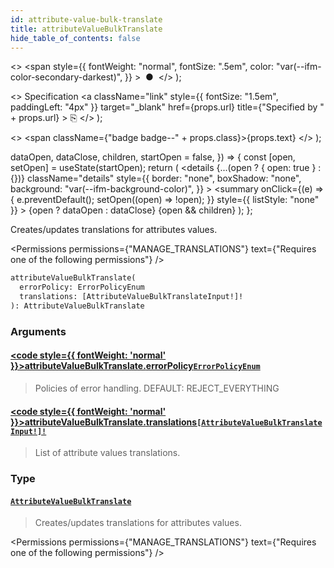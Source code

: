 ```yaml
---
id: attribute-value-bulk-translate
title: attributeValueBulkTranslate
hide_table_of_contents: false
---
```


  <>
    <span
      style={{
        fontWeight: "normal",
        fontSize: ".5em",
        color: "var(--ifm-color-secondary-darkest)",
      }}
    >
      &nbsp;●&nbsp;
    </span>
  </>
);

  <>
    Specification
    <a
      className="link"
      style={{ fontSize: "1.5em", paddingLeft: "4px" }}
      target="\_blank"
      href={props.url}
      title={"Specified by " + props.url}
    >
      ⎘
    </a>
  </>
);

  <>
    <span className={"badge badge--" + props.class}>{props.text}</span>
  </>
);


  dataOpen,
  dataClose,
  children,
  startOpen = false,
}) => {
  const [open, setOpen] = useState(startOpen);
  return (
    <details
      {...(open ? { open: true } : {})}
      className="details"
      style={{
        border: "none",
        boxShadow: "none",
        background: "var(--ifm-background-color)",
      }}
    >
      <summary
        onClick={(e) => {
          e.preventDefault();
          setOpen((open) => !open);
        }}
        style={{ listStyle: "none" }}
      >
        {open ? dataOpen : dataClose}
      </summary>
      {open && children}
    </details>
  );
};

Creates/updates translations for attributes values.

<Badge text="Added in Saleor 3.14" class="secondary margin-bottom--sm" />

<FeaturePreview />

<Permissions
  permissions={"MANAGE_TRANSLATIONS"}
  text={"Requires one of the following permissions"}
/>

```graphql
attributeValueBulkTranslate(
  errorPolicy: ErrorPolicyEnum
  translations: [AttributeValueBulkTranslateInput!]!
): AttributeValueBulkTranslate
```

### Arguments

#### [<code style={{ fontWeight: 'normal' }}>attributeValueBulkTranslate.<b>errorPolicy</b></code>](#)<Bullet />[`ErrorPolicyEnum`](../../../api-reference/miscellaneous/enums/error-policy-enum) <Badge class="secondary" text="enum"/>

> Policies of error handling. DEFAULT: REJECT_EVERYTHING

#### [<code style={{ fontWeight: 'normal' }}>attributeValueBulkTranslate.<b>translations</b></code>](#)<Bullet />[`[AttributeValueBulkTranslateInput!]!`](../../../api-reference/attributes/inputs/attribute-value-bulk-translate-input) <Badge class="secondary" text="non-null"/> <Badge class="secondary" text="input"/>

> List of attribute values translations.

### Type

#### [`AttributeValueBulkTranslate`](../../../api-reference/attributes/objects/attribute-value-bulk-translate) <Badge class="secondary" text="object"/>

> Creates/updates translations for attributes values.
>
> <Badge text="Added in Saleor 3.14" class="secondary margin-bottom--sm" />
>
> <FeaturePreview />

<Permissions
  permissions={"MANAGE_TRANSLATIONS"}
  text={"Requires one of the following permissions"}
/>


